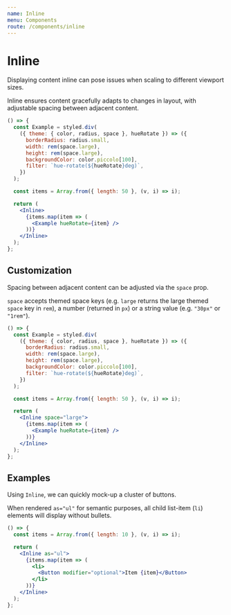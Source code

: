```yaml
---
name: Inline
menu: Components
route: /components/inline
---
```


# Inline

Displaying content inline can pose issues when scaling to different viewport sizes.

Inline ensures content gracefully adapts to changes in layout, with adjustable spacing between adjacent content.

```jsx react-live
() => {
  const Example = styled.div(
    ({ theme: { color, radius, space }, hueRotate }) => ({
      borderRadius: radius.small,
      width: rem(space.large),
      height: rem(space.large),
      backgroundColor: color.piccolo[100],
      filter: `hue-rotate(${hueRotate}deg)`,
    })
  );

  const items = Array.from({ length: 50 }, (v, i) => i);

  return (
    <Inline>
      {items.map(item => (
        <Example hueRotate={item} />
      ))}
    </Inline>
  );
};
```

## Customization

Spacing between adjacent content can be adjusted via the `space` prop.

`space` accepts themed space keys (e.g. `large` returns the large themed `space`
key in `rem`), a number (returned in `px`) or a string value (e.g. `"30px"` or
`"1rem"`).

```jsx react-live
() => {
  const Example = styled.div(
    ({ theme: { color, radius, space }, hueRotate }) => ({
      borderRadius: radius.small,
      width: rem(space.large),
      height: rem(space.large),
      backgroundColor: color.piccolo[100],
      filter: `hue-rotate(${hueRotate}deg)`,
    })
  );

  const items = Array.from({ length: 50 }, (v, i) => i);

  return (
    <Inline space="large">
      {items.map(item => (
        <Example hueRotate={item} />
      ))}
    </Inline>
  );
};
```

## Examples

Using `Inline`, we can quickly mock-up a cluster of buttons.

When rendered `as="ul"` for semantic purposes, all child
list-item (`li`) elements will display without bullets.

```jsx react-live
() => {
  const items = Array.from({ length: 10 }, (v, i) => i);

  return (
    <Inline as="ul">
      {items.map(item => (
        <li>
          <Button modifier="optional">Item {item}</Button>
        </li>
      ))}
    </Inline>
  );
};
```
